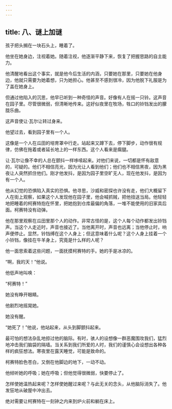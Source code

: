 ```yaml
---
---
---
```

title: 八、谜上加谜
---




孩子把头搁在一块石头上，睡着了。

他坐在她身边，注视着她。随着注视，他逐渐平静下来，恢复了把握思路的自主能力。

他清醒地看出这个事实，就是他今后生活的内涵，只要她在那里，只要她在他身边，他就只需要为她着想，只为她担心。他甚至不感到很冷，因为他脱下礼服是为了盖在她身上。

但通过他陷入的沉思，他早已听到一种奇怪的声音。好像有人在摇一只铃。这声音在园子里。尽管很微弱，但清晰地传来。这好似夜里在牧场，牲口的铃铛发出的朦胧乐曲。

这声音使让·瓦尔让转过身来。

他望过去，看到园子里有一个人。

这像是一个人在瓜田的培育罩中行走。站起来又蹲下去，停下脚步，动作很有规律，仿佛在拖着或者延长地上的一样东西。这个人看来是瘸腿。

让·瓦尔让像不幸的人总在颤抖一样哆嗦起来。对他们来说，一切都是怀有敌意的，可疑的。他们不相信亮光，因为光让人看到他们；他们也不相信黑夜，因为黑夜让人突然抓住他们。刚才他发抖，是因为园子里空旷无人，现在他发抖，是因为有一个人。

他从幻觉的恐惧陷入真实的恐惧。他寻思，沙威和密探也许没有走，他们大概留下人在街上观察，如果这个人发现他在园子里，他会喊抓贼，把他扭送当局。他轻轻地把睡着的柯赛特抱在怀里，把她抱到仓库最偏的角落，一堆不能使用的旧家具后面。柯赛特没有动弹。

他在那里观察在瓜田里那个人的动作。非常古怪的是，这个人每个动作都发出铃铛声。当这个人走近时，声音也接近了。当他离开时，声音也远离；当他停止时，响声便停止。显然，铃铛缚在这个人身上；但这意味着什么呢？这个人身上挂着一个小铃铛，像挂在牛羊身上，究竟是什么样的人呢？

他一面思索着这些问题，一面抚摸柯赛特的手。她的手是冰凉的。

“啊，我的天！”他说。

他低声地叫唤：

“柯赛特！”

她没有睁开眼睛。

他剧烈地摇晃她。

她没有醒。

“她死了！”他说，他站起来，从头到脚颤抖起来。

最可怕的想法杂乱地掠过他的脑际。有时，骇人的设想像一群恶魔围攻我们，猛烈地冲击我们脑袋的隔墙。当关系到我们所爱的人时，我们的谨慎心会设想出各种各样的疯狂想法。寒夜里在露天睡觉，可能是致命的。

柯赛特脸色苍白，又倒在他脚边的地下，一动不动。

他倾听她的呼吸；她在呼吸；但他觉得很微弱，快要停止了。

怎样使她温热起来呢？怎样使她醒过来呢？与此无关的念头，从他脑际消失了。他发狂地从破屋中冲出去。

绝对需要让柯赛特在一刻钟之内来到炉火前和躺在床上。